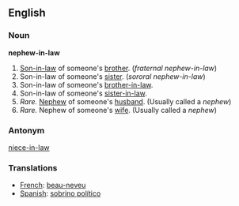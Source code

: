 ==English==

===Noun===
'''nephew-in-law'''

#[[Son-in-law]] of someone's [[brother]]. (''fraternal nephew-in-law'')
#Son-in-law of someone's [[sister]]. (''sororal nephew-in-law'')
#Son-in-law of someone's [[brother-in-law]].
#Son-in-law of someone's [[sister-in-law]].
#''Rare.'' [[Nephew]] of someone's [[husband]]. (Usually called a ''nephew'')
#''Rare.'' Nephew of someone's [[wife]]. (Usually called a ''nephew'')

===Antonym===

[[niece-in-law]]

===Translations===
*[[French]]: [[beau-neveu]]
*[[Spanish]]: [[sobrino político]]